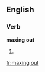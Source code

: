 ==English==

===Verb===
'''maxing out'''

# {{present participle of|max out}}
{{count page|[[Wiktionary:Page count]]}}

[[fr:maxing out]]